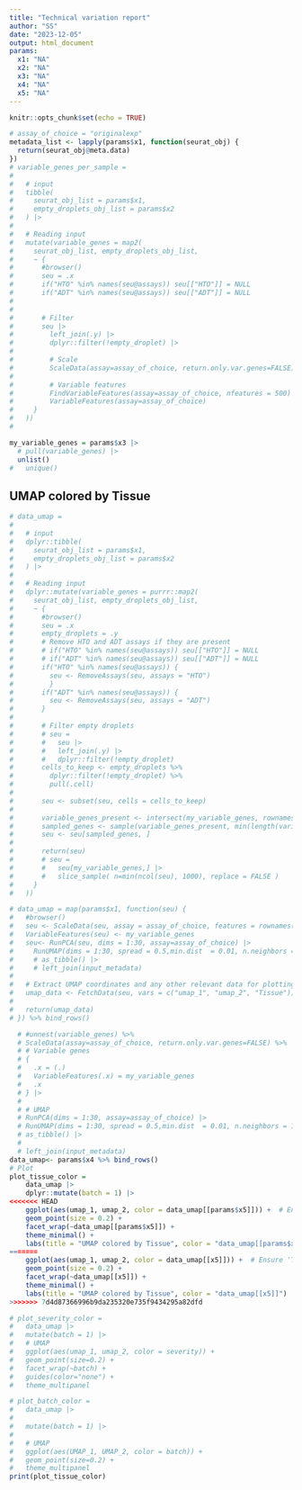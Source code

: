 ```yaml
---
title: "Technical variation report"
author: "SS"
date: "2023-12-05"
output: html_document
params: 
  x1: "NA"
  x2: "NA"
  x3: "NA" 
  x4: "NA"
  x5: "NA"
---
```

```r
knitr::opts_chunk$set(echo = TRUE)

# assay_of_choice = "originalexp"
metadata_list <- lapply(params$x1, function(seurat_obj) {
  return(seurat_obj@meta.data)
})
# variable_genes_per_sample =
# 
#   # input
#   tibble(
#     seurat_obj_list = params$x1,
#     empty_droplets_obj_list = params$x2
#   ) |>
# 
#   # Reading input
#   mutate(variable_genes = map2(
#     seurat_obj_list, empty_droplets_obj_list,
#     ~ {
#       #browser()
#       seu = .x
#       if("HTO" %in% names(seu@assays)) seu[["HTO"]] = NULL
#       if("ADT" %in% names(seu@assays)) seu[["ADT"]] = NULL
# 
# 
#       # Filter
#       seu |>
#         left_join(.y) |>
#         dplyr::filter(!empty_droplet) |>
# 
#         # Scale
#         ScaleData(assay=assay_of_choice, return.only.var.genes=FALSE) |>
# 
#         # Variable features
#         FindVariableFeatures(assay=assay_of_choice, nfeatures = 500) |>
#         VariableFeatures(assay=assay_of_choice)
#     }
#   ))
# 

my_variable_genes = params$x3 |> 
  # pull(variable_genes) |> 
  unlist() 
#   unique()

```

## UMAP colored by Tissue 

```r
# data_umap =
# 
#   # input
#   dplyr::tibble(
#     seurat_obj_list = params$x1,
#     empty_droplets_obj_list = params$x2
#   ) |>
# 
#   # Reading input
#   dplyr::mutate(variable_genes = purrr::map2(
#     seurat_obj_list, empty_droplets_obj_list,
#     ~ {
#       #browser()
#       seu = .x
#       empty_droplets = .y
#       # Remove HTO and ADT assays if they are present
#       # if("HTO" %in% names(seu@assays)) seu[["HTO"]] = NULL
#       # if("ADT" %in% names(seu@assays)) seu[["ADT"]] = NULL
#       if("HTO" %in% names(seu@assays)) {
#         seu <- RemoveAssays(seu, assays = "HTO")
#         }
#       if("ADT" %in% names(seu@assays)) {
#         seu <- RemoveAssays(seu, assays = "ADT")
#       }
#       
#       # Filter empty droplets
#       # seu =
#       #   seu |>
#       #   left_join(.y) |>
#       #   dplyr::filter(!empty_droplet)
#       cells_to_keep <- empty_droplets %>% 
#         dplyr::filter(!empty_droplet) %>% 
#         pull(.cell)
#       
#       seu <- subset(seu, cells = cells_to_keep)
#       
#       variable_genes_present <- intersect(my_variable_genes, rownames(seu))
#       sampled_genes <- sample(variable_genes_present, min(length(variable_genes_present), 1000))
#       seu <- seu[sampled_genes, ]
#       
#       return(seu)
#       # seu =
#       #   seu[my_variable_genes,] |>
#       #   slice_sample( n=min(ncol(seu), 1000), replace = FALSE )
#     }
#   )) 

# data_umap = map(params$x1, function(seu) {
#   #browser()
#   seu <- ScaleData(seu, assay = assay_of_choice, features = rownames(seu), return.only.var.genes = FALSE)
#   VariableFeatures(seu) <- my_variable_genes
#   seu<- RunPCA(seu, dims = 1:30, assay=assay_of_choice) |>
#     RunUMAP(dims = 1:30, spread = 0.5,min.dist  = 0.01, n.neighbors = 10L) 
#     # as_tibble() |>
#     # left_join(input_metadata)
#   
#   # Extract UMAP coordinates and any other relevant data for plotting
#   umap_data <- FetchData(seu, vars = c("umap_1", "umap_2", "Tissue"))
#   
#   return(umap_data)
# }) %>% bind_rows()

  # #unnest(variable_genes) %>%
  # ScaleData(assay=assay_of_choice, return.only.var.genes=FALSE) %>%
  # # Variable genes
  # {
  #   .x = (.)
  #   VariableFeatures(.x) = my_variable_genes
  #   .x
  # } |>
  # 
  # # UMAP
  # RunPCA(dims = 1:30, assay=assay_of_choice) |>
  # RunUMAP(dims = 1:30, spread = 0.5,min.dist  = 0.01, n.neighbors = 10L) |>
  # as_tibble() |>
  # 
  # left_join(input_metadata) 
data_umap<- params$x4 %>% bind_rows()
# Plot
plot_tissue_color =
    data_umap |>
    dplyr::mutate(batch = 1) |>
<<<<<<< HEAD
    ggplot(aes(umap_1, umap_2, color = data_umap[[params$x5]])) +  # Ensure 'Tissue' is a column in 'data_umap'
    geom_point(size = 0.2) +
    facet_wrap(~data_umap[[params$x5]]) +
    theme_minimal() +
    labs(title = "UMAP colored by Tissue", color = "data_umap[[params$x5]]")
=======
    ggplot(aes(umap_1, umap_2, color = data_umap[[x5]])) +  # Ensure 'Tissue' is a column in 'data_umap'
    geom_point(size = 0.2) +
    facet_wrap(~data_umap[[x5]]) +
    theme_minimal() +
    labs(title = "UMAP colored by Tissue", color = "data_umap[[x5]]")
>>>>>>> 7d4d87366996b9da235320e735f9434295a82dfd

# plot_severity_color =
#   data_umap |>
#   mutate(batch = 1) |>
#   # UMAP
#   ggplot(aes(umap_1, umap_2, color = severity)) +
#   geom_point(size=0.2) +
#   facet_wrap(~batch) +
#   guides(color="none") +
#   theme_multipanel

# plot_batch_color =
#   data_umap |>
#   
#   mutate(batch = 1) |>
# 
#   # UMAP
#   ggplot(aes(UMAP_1, UMAP_2, color = batch)) +
#   geom_point(size=0.2) +
#   theme_multipanel
print(plot_tissue_color)
```


